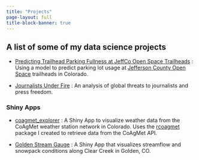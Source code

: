 ```yaml
---
title: "Projects"
page-layout: full
title-block-banner: true
---
```


## A list of some of my data science projects

-   [Predicting Trailhead Parking Fullness at JeffCo Open Space Trailheads](https://github.com/andypicke/JeffCo-OpenSpace-LotSpot-Analysis) : Using a model to predict parking lot usage at [Jefferson County Open Space](https://www.jeffco.us/open-space) trailheads in Colorado.

-   [Journalists Under Fire](https://github.com/andypicke/Journalists-Under-Fire) : An analysis of global threats to journalists and press freedom.

### Shiny Apps

- [coagmet_explorer](https://andypicke.shinyapps.io/coagmet_explorer/) : A Shiny App to visualize weather data from the CoAgMet weather station network in Colorado. Uses the [rcoagmet](https://github.com/andypicke/rcoagmet) package I created to retrieve data from the CoAgMet API.

- [Golden Stream Gauge](https://andypicke.shinyapps.io/GoldenStreamGauge/) : A Shiny App that visualizes streamflow and snowpack conditions along Clear Creek in Golden, CO. 
